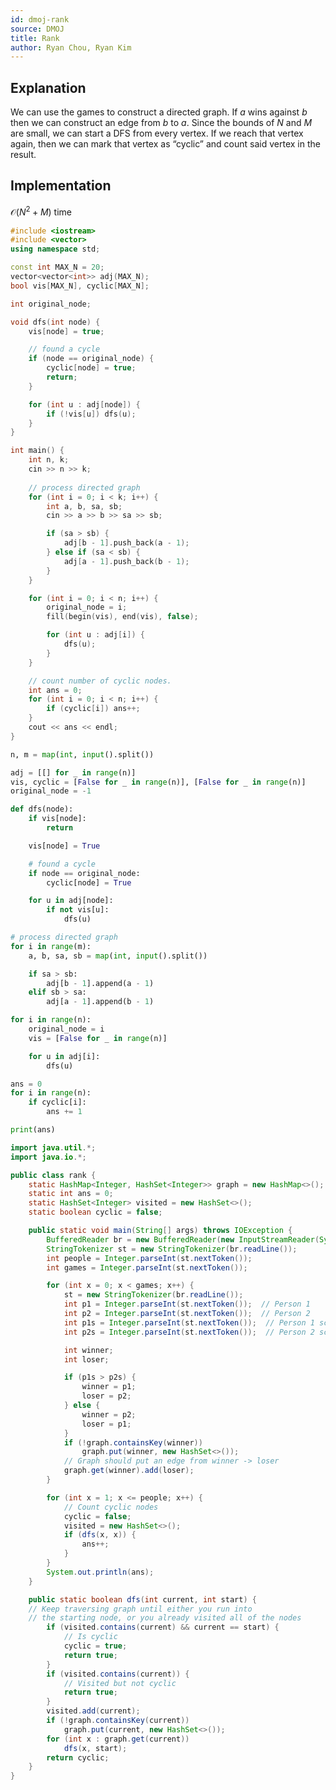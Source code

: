 ```yaml
---
id: dmoj-rank
source: DMOJ
title: Rank
author: Ryan Chou, Ryan Kim
---
```


## Explanation
We can use the games to construct a directed graph. If $a$ wins against $b$ then we can construct an edge from $b$ to $a$. Since the bounds of $N$ and $M$ are small, we can start a DFS from every vertex. If we reach that vertex again, then we can mark that vertex as “cyclic” and count said vertex in the result.

## Implementation
$\mathcal{O}(N^2 + M)$ time

<LanguageSection>
<CPPSection>

```cpp
#include <iostream>
#include <vector>
using namespace std;

const int MAX_N = 20;
vector<vector<int>> adj(MAX_N);
bool vis[MAX_N], cyclic[MAX_N];

int original_node;

void dfs(int node) {
	vis[node] = true;

	// found a cycle
	if (node == original_node) {
		cyclic[node] = true;
		return;
	}

	for (int u : adj[node]) {
		if (!vis[u]) dfs(u);
	}
}

int main() {
	int n, k;
	cin >> n >> k;
	
	// process directed graph
	for (int i = 0; i < k; i++) {
		int a, b, sa, sb;
		cin >> a >> b >> sa >> sb;

		if (sa > sb) {
			adj[b - 1].push_back(a - 1);
		} else if (sa < sb) {
			adj[a - 1].push_back(b - 1);
		}
	}

	for (int i = 0; i < n; i++) {
		original_node = i;
		fill(begin(vis), end(vis), false);

		for (int u : adj[i]) {
			dfs(u);
		}
	}

	// count number of cyclic nodes.
	int ans = 0;
	for (int i = 0; i < n; i++) {
		if (cyclic[i]) ans++;
	}
	cout << ans << endl;
}
```
</CPPSection>

<PySection>

```py
n, m = map(int, input().split())

adj = [[] for _ in range(n)]
vis, cyclic = [False for _ in range(n)], [False for _ in range(n)]
original_node = -1

def dfs(node):
	if vis[node]: 
		return

	vis[node] = True

	# found a cycle
	if node == original_node:
		cyclic[node] = True

	for u in adj[node]:
		if not vis[u]: 
			dfs(u)

# process directed graph
for i in range(m):
	a, b, sa, sb = map(int, input().split())

	if sa > sb:
		adj[b - 1].append(a - 1)
	elif sb > sa:
		adj[a - 1].append(b - 1)

for i in range(n):
	original_node = i
	vis = [False for _ in range(n)]

	for u in adj[i]:
		dfs(u)

ans = 0
for i in range(n):
	if cyclic[i]:
		ans += 1

print(ans)
```
</PySection>

<JavaSection>
	
```java
import java.util.*;
import java.io.*;

public class rank {
    static HashMap<Integer, HashSet<Integer>> graph = new HashMap<>();
    static int ans = 0;
    static HashSet<Integer> visited = new HashSet<>();
    static boolean cyclic = false;

    public static void main(String[] args) throws IOException {
        BufferedReader br = new BufferedReader(new InputStreamReader(System.in));
        StringTokenizer st = new StringTokenizer(br.readLine());
        int people = Integer.parseInt(st.nextToken());
        int games = Integer.parseInt(st.nextToken());

        for (int x = 0; x < games; x++) {
            st = new StringTokenizer(br.readLine());
            int p1 = Integer.parseInt(st.nextToken());  // Person 1
            int p2 = Integer.parseInt(st.nextToken());  // Person 2
            int p1s = Integer.parseInt(st.nextToken());  // Person 1 score
            int p2s = Integer.parseInt(st.nextToken());  // Person 2 score

            int winner;
            int loser;

            if (p1s > p2s) {
                winner = p1;
                loser = p2;
            } else {
                winner = p2;
                loser = p1;
            }
            if (!graph.containsKey(winner))
                graph.put(winner, new HashSet<>());
            // Graph should put an edge from winner -> loser
            graph.get(winner).add(loser);
        }

        for (int x = 1; x <= people; x++) {
            // Count cyclic nodes
            cyclic = false;
            visited = new HashSet<>();
            if (dfs(x, x)) {
                ans++;
            }
        }
        System.out.println(ans);
    }

    public static boolean dfs(int current, int start) {
	// Keep traversing graph until either you run into 
	// the starting node, or you already visited all of the nodes
        if (visited.contains(current) && current == start) {
            // Is cyclic
            cyclic = true;
            return true;
        }
        if (visited.contains(current)) {
            // Visited but not cyclic
            return true;
        }
        visited.add(current);
        if (!graph.containsKey(current))
            graph.put(current, new HashSet<>());
        for (int x : graph.get(current))
            dfs(x, start);
        return cyclic;
    }
}
```
</JavaSection>
</LanguageSection>
